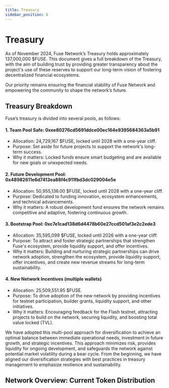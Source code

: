 ```yaml
---
title: Treasury
sidebar_position: 6
---
```


# Treasury

As of November 2024, Fuse Network’s Treasury holds approximately 137,000,000 $FUSE. This document gives a full breakdown of the Treasury, with the aim of building trust by providing greater transparency about the project's use of these reserves to support our long-term vision of fostering decentralized financial ecosystems.

Our priority remains ensuring the financial stability of Fuse Network and empowering the community to shape the network’s future.

## Treasury Breakdown

Fuse’s treasury is divided into several pools, as follows:

#### 1. Team Pool Safe: 0xee80276cd5691ddce00ec164e9395684363a5b91

* Allocation: 24,729,167 $FUSE, locked until 2028 with a one-year cliff.
* Purpose: Set aside for future projects to support the network's long-term success.
* Why it matters: Locked funds ensure smart budgeting and are available for new goals or unexpected needs.

#### 2. Future Development Pool: 0x48982611e6d7413ea88f4c911fbd3dc029004e5e

* Allocation: 50,955,136.00 $FUSE, locked until 2028 with a one-year cliff.
* Purpose: Dedicated to funding innovation, ecosystem enhancements, and technical advancements.
* Why it matters: A robust development fund ensures the network remains competitive and adaptive, fostering continuous growth.

#### 3. Bootstrap Pool: 0xc7e1cad138d6d4478b60e27ccd501af3e2c2ede3

* Allocation: 35,595,099 $FUSE, locked until 2026 with a one-year cliff. 
* Purpose: To attract and foster strategic partnerships that strengthen Fuse's ecosystem, provide liquidity support, and offer incentives.
* Why it matters: Building and nurturing strategic partnerships can drive network adoption, strengthen the ecosystem, provide liquidity support, offer incentives, and create new revenue streams for long-term sustainability.

#### 4. New Network Incentives (multiple wallets)

* Allocation: 25,509,551.95 $FUSE.
* Purpose: To drive adoption of the new network by providing incentives for testnet participation, builder grants, liquidity support, and other initiatives.
* Why it matters: Encouraging feedback for the Flash testnet, attracting projects to build on the network, securing liquidity, and boosting total value locked (TVL).

We have adopted this multi-pool approach for diversification to achieve an optimal balance between immediate operational needs, investment in future growth, and strategic incentives. This approach minimizes risk, provides liquidity for ongoing development, and safeguards the network against potential market volatility during a bear cycle. From the beginning, we have aligned our diversification strategies with best practices in treasury management to emphasize resilience and sustainability.

## Network Overview: Current Token Distribution
